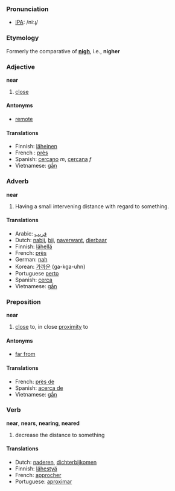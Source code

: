 === Pronunciation ===
*[[w:IPA|IPA]]: /niːɻ/

===Etymology===
Formerly the comparative of '''[[nigh]]''', i.e., '''nigher'''

=== Adjective ===
'''near'''

#[[close]]

====Antonyms====

*[[remote]]

====Translations====

*Finnish: [[läheinen]]
*French : [[près]]
*Spanish: [[cercano]] ''m'', [[cercana]] ''f''
*Vietnamese: [[gần]]

=== Adverb ===
'''near'''

#Having a small intervening distance with regard to something.

==== Translations ====
*Arabic: [[قريب]]
*Dutch: [[nabij]], [[bij]], [[naverwant]], [[dierbaar]]
*Finnish: [[lähellä]]
*French: [[près]]
*German: [[nah]]
*Korean: [[가까운]] (ga-kga-uhn)
*Portuguese [[perto]]
*Spanish: [[cerca]]
*Vietnamese: [[gần]]

=== Preposition ===
'''near'''

#[[close]] to, in close [[proximity]] to

==== Antonyms ====
*[[far from]]

==== Translations ====
*French: [[près de]]
*Spanish: [[acerca de]]
*Vietnamese: [[gần]]

=== Verb ===
'''near''', '''nears''', '''nearing''', '''neared'''

# decrease the distance to something

==== Translations ====
*Dutch: [[naderen]], [[dichterbijkomen]]
*Finnish: [[lähestyä]]
*French: [[approcher]]
*Portuguese: [[aproximar]]